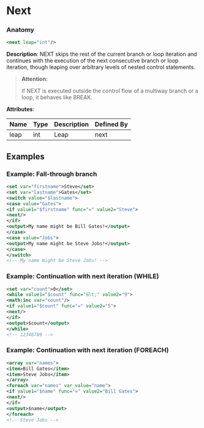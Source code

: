 # Next

### Anatomy

```xml
<next leap="int"/>
```

 **Description**:
 NEXT skips the rest of the current branch or loop iteration and continues with the execution of the next consecutive branch or loop iteration, though leaping over arbitrary levels of nested control statements.


> **Attention:**
>
> If NEXT is executed outside the control flow of a multiway branch or a loop, it behaves like BREAK.

**Attributes**:

| Name | Type | Description | Defined By |
| ---- | ---- | ----------- | ---------- |
| leap | int | Leap | next |


## Examples

### Example: Fall-through branch

```xml
<set var="firstname">Steve</set>
<set var="lastname">Gates</set>
<switch value="$lastname">
<case value="Gates">
<if value1="$firstname" func="=" value2="Steve">
<next/>
</if>
<output>My name might be Bill Gates!</output>
</case>
<case value="Jobs">
<output>My name might be Steve Jobs!</output>
</case>
</switch>
<!-- My name might be Steve Jobs! -->
```

### Example: Continuation with next iteration (WHILE)

```xml
<set var="count">0</set>
<while value1="$count" func="&lt;" value2="9">
<math:inc var="count"/>
<if value1="$count" func="=" value2="5">
<next/>
</if>
<output>$count</output>
</while>
<!-- 12346789 -->
```

### Example: Continuation with next iteration (FOREACH)

```xml
<array var="names">
<item>Bill Gates</item>
<item>Steve Jobs</item>
</array>
<foreach var="names" var_value="name">
<if value1="$name" func="=" value2="Bill Gates">
<next/>
</if>
<output>$name</output>
</foreach>
<!-- Steve Jobs -->
```

